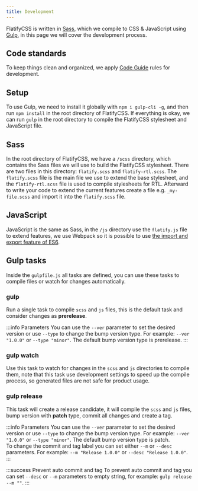 ---
title: Development
---

FlatifyCSS is written in [Sass](https://sass-lang.com/), which we compile to CSS & JavaScript using [Gulp](https://gulpjs.com/), in this page we will cover the development process.

## Code standards

To keep things clean and organized, we apply [Code Guide](https://codeguide.co/) rules for development.

## Setup

To use Gulp, we need to install it globally with `npm i gulp-cli -g`, and then run `npm install` in the root directory of FlatifyCSS. If everything is okay, we can run `gulp` in the root directory to compile the FlatifyCSS stylesheet and JavaScript file.

## Sass

In the root directory of FlatifyCSS, we have a `/scss` directory, which contains the Sass files we will use to build the FlatifyCSS stylesheet.
There are two files in this directory: `flatify.scss` and `flatify-rtl.scss`. The `flatify.scss` file is the main file we use to extend the base stylesheet, and the `flatify-rtl.scss` file is used to compile stylesheets for RTL.
Afterward to write your code to extend the current features create a file e.g. `_my-file.scss` and import it into the `flatify.scss` file.

## JavaScript

JavaScript is the same as Sass, in the `/js` directory use the `flatify.js` file to extend features, we use Webpack so it is possible to use [the import and export feature of ES6](https://webpack.js.org/api/module-methods/#es6-recommended).

## Gulp tasks

Inside the `gulpfile.js` all tasks are defined, you can use these tasks to compile files or watch for changes automatically.

### gulp

Run a single task to compile `scss` and `js` files, this is the default task and consider changes as **prerelease**.

:::info Parameters
You can use the `--ver` parameter to set the desired version or use `--type` to change the bump version type. For example: `--ver "1.0.0"` or `--type "minor"`. The default bump version type is prerelease.
:::

### gulp watch

Use this task to watch for changes in the `scss` and `js` directories to compile them, note that this task use development settings to speed up the compile process, so generated files are not safe for product usage.

### gulp release

This task will create a release candidate, it will compile the `scss` and `js` files, bump version with **patch** type, commit all changes and create a tag.

:::info Parameters
You can use the `--ver` parameter to set the desired version or use `--type` to change the bump version type. For example: `--ver "1.0.0"` or `--type "minor"`. The default bump version type is patch.  
To change the commit and tag label you can set either `--m` or `--desc` parameters. For example: `--m "Release 1.0.0"` or `--desc "Release 1.0.0"`.
:::

:::success Prevent auto commit and tag
To prevent auto commit and tag you can set `--desc` or `--m` parameters to empty string, for example: `gulp release --m ""`.
:::
